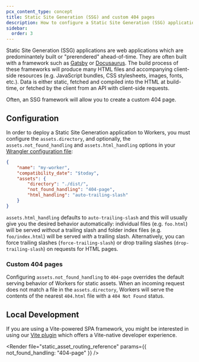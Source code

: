```yaml
---
pcx_content_type: concept
title: Static Site Generation (SSG) and custom 404 pages
description: How to configure a Static Site Generation (SSG) application and custom 404 pages with Workers.
sidebar:
  order: 3
---
```



Static Site Generation (SSG) applications are web applications which are predominantely built or "prerendered" ahead-of-time. They are often built with a framework such as [Gatsby](/workers/framework-guides/web-apps/more-web-frameworks/gatsby/) or [Docusaurus](/workers/framework-guides/web-apps/more-web-frameworks/docusaurus/). The build process of these frameworks will produce many HTML files and accompanying client-side resources (e.g. JavaScript bundles, CSS stylesheets, images, fonts, etc.). Data is either static, fetched and compiled into the HTML at build-time, or fetched by the client from an API with client-side requests.

Often, an SSG framework will allow you to create a custom 404 page.

## Configuration

In order to deploy a Static Site Generation application to Workers, you must configure the `assets.directory`, and optionally, the `assets.not_found_handling` and `assets.html_handling` options in your [Wrangler configuration file](/workers/wrangler/configuration/#assets):

<WranglerConfig>

```json
{
	"name": "my-worker",
	"compatibility_date": "$today",
	"assets": {
		"directory": "./dist/",
		"not_found_handling": "404-page",
		"html_handling": "auto-trailing-slash"
	}
}
```

</WranglerConfig>

`assets.html_handling` defaults to `auto-trailing-slash` and this will usually give you the desired behavior automatically: individual files (e.g. `foo.html`) will be served _without_ a trailing slash and folder index files (e.g. `foo/index.html`) will be served _with_ a trailing slash. Alternatively, you can force trailing slashes (`force-trailing-slash`) or drop trailing slashes (`drop-trailing-slash`) on requests for HTML pages.

### Custom 404 pages

Configuring `assets.not_found_handling` to `404-page` overrides the default serving behavior of Workers for static assets. When an incoming request does not match a file in the `assets.directory`, Workers will serve the contents of the nearest `404.html` file with a `404 Not Found` status.

<Render file="navigation_requests" />

## Local Development

If you are using a Vite-powered SPA framework, you might be interested in using our [Vite plugin](/workers/vite-plugin/) which offers a Vite-native developer experience.

<Render
	file="static_asset_routing_reference"
	params={{ not_found_handling: "404-page" }}
/>
